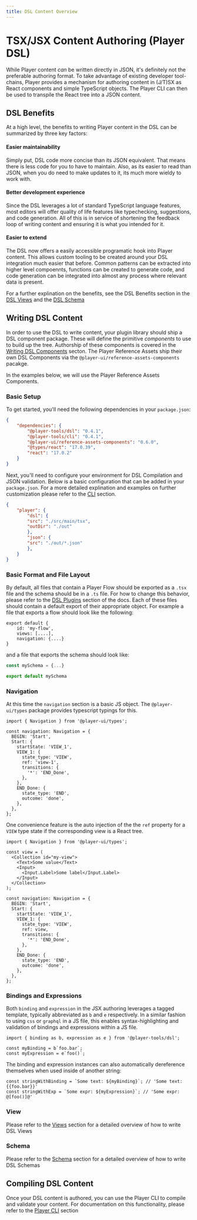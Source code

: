 ```yaml
---
title: DSL Content Overview
---
```


# TSX/JSX Content Authoring (Player DSL)

While Player content _can_ be written directly in JSON, it's definitely not the preferable authoring format. To take advantage of existing developer tool-chains, Player provides a mechanism for authoring content in (J/T)SX as React components and simple TypeScript objects. The Player CLI can then be used to transpile the React tree into a JSON content.

## DSL Benefits

At a high level, the benefits to writing Player content in the DSL can be summarized by three key factors:

#### Easier maintainability 
Simply put, DSL code more concise than its JSON equivalent. That means there is less code for you to have to maintain. Also, as its easier to read than JSON, when you do need to make updates to it, its much more wieldy to work with. 

#### Better development experience
Since the DSL leverages a lot of standard TypeScript language features, most editors will offer quality of life features like typechecking, suggestions, and code generation. All of this is in service of shortening the feedback loop of writing content and ensuring it is what you intended for it. 

#### Easier to extend
The DSL now offers a easily accessible programatic hook into Player content. This allows custom tooling to be created around your DSL integration much easier that before. Common patterns can be extracted into higher level compoennts, functions can be created to generate code, and code generation can be integrated into almost any process where relevant data is present. 

For a further explination on the benefits, see the DSL Benefits section in the [DSL Views](./views.mdx#dsl-benefits-in-views) and the [DSL Schema](./schema.mdx#dsl-benefit-in-schema)

## Writing DSL Content

In order to use the DSL to write content, your plugin library should ship a DSL component package. These will define the primitive _components_ to use to build up the tree. Authorship of these components is covered in the [Writing DSL Components](../assets/dsl) secton. The Player Reference Assets ship their own DSL Components via the `@player-ui/reference-assets-components` pacakge.

In the examples below, we will use the Player Reference Assets Components.

### Basic Setup 

To get started, you'll need the following dependencies in your `package.json`:

```json
{
    "dependencies": {
        "@player-tools/dsl": "0.4.1",
        "@player-tools/cli": "0.4.1",
        "@player-ui/reference-assets-components": "0.6.0",
        "@types/react": "17.0.39",
        "react": "17.0.2"
    }
}
```

Next, you'll need to configure your environment for DSL Compilation and JSON validation. Below is a basic configuration that can be added in your `package.json`. For a more detailed explination and examples on further customization please refer to the [CLI](../tools/cli) section. 

```json
{
    "player": {
        "dsl": {
        "src": "./src/main/tsx",
        "outDir": "./out"
        },
        "json": {
        "src": "./out/*.json"
        },
    }
}
```

### Basic Format and File Layout

By default, all files that contain a Player Flow should be exported as a `.tsx` file and the schema should be in a `.ts` file. For how to change this behavior, please refer to the [DSL Plugins](./plugins) section of the docs. Each of these files should contain a default export of their appropriate object. For example a file that exports a flow should look like the following:

```tsx
export default {
    id: 'my-flow',
    views: [....],
    navigation: {....}
}
```

and a file that exports the schema should look like: 

```typescript
const mySchema = {...}

export default mySchema

```

### Navigation

At this time the `navigation` section is a basic JS object. The `@player-ui/types` package provides typescript typings for this.

```tsx
import { Navigation } from '@player-ui/types';

const navigation: Navigation = {
  BEGIN: 'Start',
  Start: {
    startState: 'VIEW_1',
    VIEW_1: {
      state_type: 'VIEW',
      ref: 'view-1',
      transitions: {
        '*': 'END_Done',
      },
    },
    END_Done: {
      state_type: 'END',
      outcome: 'done',
    },
  },
};
```

One convenience feature is the auto injection of the the `ref` property for a `VIEW` type state if the corresponding view is a React tree. 

```tsx
import { Navigation } from '@player-ui/types';

const view = (
  <Collection id="my-view">
    <Text>Some value</Text>
    <Input>
      <Input.Label>Some label</Input.Label>
    </Input>
  </Collection>
);

const navigation: Navigation = {
  BEGIN: 'Start',
  Start: {
    startState: 'VIEW_1',
    VIEW_1: {
      state_type: 'VIEW',
      ref: view,
      transitions: {
        '*': 'END_Done',
      },
    },
    END_Done: {
      state_type: 'END',
      outcome: 'done',
    },
  },
};
```
### Bindings and Expressions

Both `binding` and `expression` in the JSX authoring leverages a tagged template, typically abbreviated as `b` and `e` respectively. In a similar fashion to using `css` or `graphql` in a JS file, this enables syntax-highlighting and validation of bindings and expressions within a JS file.

```tsx
import { binding as b, expression as e } from '@player-tools/dsl';

const myBinding = b`foo.bar`;
const myExpression = e`foo()`;
```

The binding and expression instances can also automatically dereference themselves when used inside of another string:

```tsx
const stringWithBinding = `Some text: ${myBinding}`; // 'Some text: {{foo.bar}}'
const stringWithExp = `Some expr: ${myExpression}`; // 'Some expr: @[foo()]@'
```

### View

Please refer to the [Views](../dsl/views) section for a detailed overview of how to write DSL Views

### Schema

Please refer to the [Schema](../dsl/schema) section for a detailed overview of how to write DSL Schemas

## Compiling DSL Content

Once your DSL content is authored, you can use the Player CLI to compile and validate your content. For documentation on this functionality, please refer to the [Player CLI](../tools/cli) section